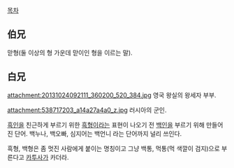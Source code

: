 [[목차]]

== 伯兄 ==
맏형(둘 이상의 형 가운데 맏이인 형을 이르는 말).

== 白兄 ==
attachment:20131024092111_360200_520_384.jpg
영국 왕실의 왕세자 부부.

attachment:538717203_a14a27a4a0_z.jpg
러시아의 군인.

[[흑인]]을 친근하게 부르기 위한 [[흑형]]이라는 표현이 나오기 전 [[백인]]을 부르기 위해 만들어진 단어. 백누나, 백오빠, 심지어는 백언니 라는 단어까지 널리 쓰인다. 

흑형, 백형은 좀 멋진 사람에게 붙이는 명칭이고 그냥 백통, 먹통(먹 색깔이 검지)으로 부른다고 [[카투사]]가 카더라.
